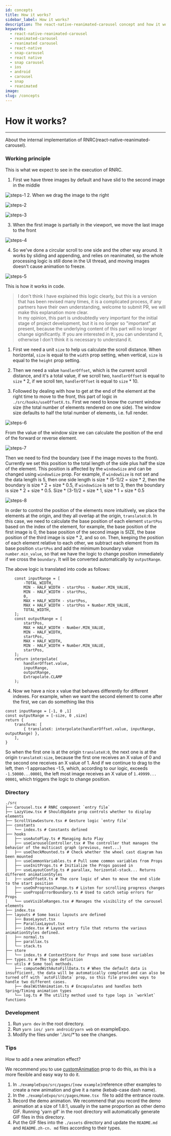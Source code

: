 ```yaml
---
id: concepts
title: How it works?
sidebar_label: How it works?
description: The react-native-reanimated-carousel concept and how it works.
keywords:
  - react-native-reanimated-carousel
  - reanimated-carousel
  - reanimated carousel
  - react-native
  - snap-carousel
  - react native
  - snap carousel
  - ios
  - android
  - carousel
  - snap
  - reanimated
image: 
slug: /concepts
---
```


# How it works?
---

About the internal implementation of RNRC(react-native-reanimated-carousel).

### Working principle
This is what we expect to see in the execution of RNRC.

1. First we have three images by default and have slid to the second image in the middle

![steps-1](/steps-1.png)
2. When we drag the image to the right

![steps-2](/steps-2.png)

![steps-3](/steps-3.png)

3. When the first image is partially in the viewport, we move the last image to the front

![steps-4](/steps-4.png)

4. So we've done a circular scroll to one side and the other way around. It works by sliding and appending, and relies on reanimated, so the whole processing logic is still done in the UI thread, and moving images doesn't cause animation to freeze.

![steps-5](/steps-5.png)

This is how it works in code.

> I don't think I have explained this logic clearly, but this is a version that has been revised many times, it is a complicated process, if any partners have their own understanding, welcome to submit PR, we will make this explanation more clear.  
> In my opinion, this part is undoubtedly very important for the initial stage of project development, but it is no longer so "important" at present, because the underlying content of this part will no longer change significantly. If you are interested in it, you can understand it, otherwise I don't think it is necessary to understand it.  

1. First we need a unit `size` to help us calculate the scroll distance. When horizontal, `size` is equal to the `width` prop setting, when vertical, `size` is equal to the `height` prop setting.

2. Then we need a value `handlerOffset`, which is the current scroll distance, and it's a total value, if we scroll two, `handlerOffset` is equal to `size` * 2, if we scroll ten, `handlerOffset` is equal to `size` * 10.

3. Followed by dealing with how to get at the end of the element at the right time to move to the front, this part of logic in `./src/hooks/useOffsetX.ts`. First we need to know the current window size (the total number of elements rendered on one side). The window size defaults to half the total number of elements, i.e. full render.

![steps-6](/steps-6.jpg)

From the value of the window size we can calculate the position of the end of the forward or reverse element.

![steps-7](/steps-7.jpg)

Then we need to find the boundary (see if the image moves to the front). Currently we set this position to the total length of the side plus half the size of the element. This position is affected by the `windowSize` and can be changed using `windowSize` prop. For example, if `windowSize` is not set and the data length is 5, then one side length is size * (5-1)/2 = size * 2, then the boundary is size * 2 + size * 0.5, if `windowSize` is set to 3, then the boundary is size * 2 + size * 0.5. Size * (3-1)/2 = size * 1, size * 1 + size * 0.5

![steps-8](/steps-8.jpeg)

In order to control the position of the elements more intuitively, we place the elements at the origin, and they all overlap at the origin, `translateX:0`. In this case, we need to calculate the base position of each element `startPos` based on the index of the element, for example, the base position of the first image is 0, the base position of the second image is SIZE, the base position of the third image is size * 2, and so on. Then, keeping the position of each element relative to each other, we subtract each element from its base position `startPos` and add the minimum boundary value `number.min_value`, so that we have the logic to change position immediately if we cross the `boundary`. It will be converted automatically by `outputRange`.

The above logic is translated into code as follows:

```tsx
    const inputRange = [
        -TOTAL_WIDTH,
        MIN - HALF_WIDTH - startPos - Number.MIN_VALUE,
        MIN - HALF_WIDTH - startPos,
        0,
        MAX + HALF_WIDTH - startPos,
        MAX + HALF_WIDTH - startPos + Number.MIN_VALUE,
        TOTAL_WIDTH,
    ];
    const outputRange = [
        startPos,
        MAX + HALF_WIDTH - Number.MIN_VALUE,
        MIN - HALF_WIDTH,
        startPos,
        MAX + HALF_WIDTH,
        MIN - HALF_WIDTH + Number.MIN_VALUE,
        startPos,
    ];
    return interpolate(
        handlerOffset.value,
        inputRange,
        outputRange,
        Extrapolate.CLAMP
    );
```

4. Now we have a nice x value that behaves differently for different indexes. For example, when we want the second element to come after the first, we can do something like this

```tsx
const inputRange = [-1, 0 ,1]
const outputRange = [-size, 0 ,size]
return {
    transform: [
        { translateX: interpolate(handlerOffset.value, inputRange, outputRange) },
    ],
}
```
So when the first one is at the origin `translateX:0`, the next one is at the origin `translateX:size`, because the first one receives an X value of 0 and the second one receives an X value of 1. And if we continue to drag to the left, then -1 approaches -1.5, which, according to our logic, exceeds `-1.50000...00001`, the left most image receives an X value of `1.49999... 00001`, which triggers the logic to change position.

### Directory
```
./src
├── Carousel.tsx # RNRC component `entry file`
├── LazyView.tsx # ShouldUpdate prop controls whether to display elements
├── ScrollViewGesture.tsx # Gesture logic `entry file`
├── constants
│   └── index.ts # Constants defined
├── hooks
│   ├── useAutoPlay.ts # Managing Auto Play
│   ├── useCarouselController.tsx # The controller that manages the behavior of the multicast graph (previous, next...)
│   ├── useCheckMounted.ts # Check whether the wheel cast diagram has been mounted
│   ├── useCommonVariables.ts # Pull some common variables from Props
│   ├── useInitProps.ts # Initialize the Props passed in
│   ├── useLayoutConfig.ts # parallax, horizontal-stack... Returns different animationStyles
│   ├── useOffsetX.ts # The core logic of when to move the end slide to the start position
│   ├── useOnProgressChange.ts # Listen for scrolling progress changes
│   ├── usePropsErrorBoundary.ts # Used to catch setup errors for Props
│   └── useVisibleRanges.tsx # Manages the visibility of the carousel elements
├── index.tsx
├── layouts # Some basic layouts are defined
│   ├── BaseLayout.tsx
│   ├── ParallaxLayout.tsx
│   ├── index.tsx # Layout entry file that returns the various animationStyles defined.
│   ├── normal.ts
│   ├── parallax.ts
│   └── stack.ts
├── store
│   └── index.ts # ContextStore for Props and some base variables
├── types.ts # The type definition
└── utils # Some tool methods.
    ├── computedWithAutoFillData.ts # When the default data is insufficient, the data will be automatically completed and can also be turned off with `autoFillData` prop, so this file provides ways to handle two different cases.
    ├── dealWithAnimation.ts # Encapsulates and handles both Spring/Timing animation types
    └── log.ts # The utility method used to type logs in `worklet` functions
```

### Development
1. Run `yarn dev` in the root directory.
2. Run `yarn ios/ yarn android/yarn web` on exampleExpo.
3. Modify the files under './src/*'to see the changes.

### Tips
How to add a new animation effect?

We recommend you to use [customAnimation](/custom-animations.md) prop to do this, as this is a more flexible and easy way to do it.

1. In `./exampleExpo/src/pages/[new example]`reference other examples to create a new animation and give it a name (kebab-case dash name).
2. In the `./exampleExpo/src/pages/Home.tsx ` file to add the entrance route.
3. Record the demo animation. We recommend that you record the demo animation at a size of 1.8:1, usually in the same proportion as other demo GIF. Running 'yarn gif' in the root directory will automatically generate GIF files in this directory.
4. Put the GIF files into the `./assets` directory and update the `README.md` and `README.zh-cn. md` files according to their types.
